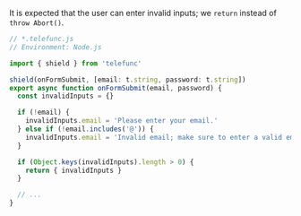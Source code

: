 It is expected that the user can enter invalid inputs; we `return` instead of `throw Abort()`.

```js
// *.telefunc.js
// Environment: Node.js

import { shield } from 'telefunc'

shield(onFormSubmit, [email: t.string, password: t.string])
export async function onFormSubmit(email, password) {
  const invalidInputs = {}

  if (!email) {
    invalidInputs.email = 'Please enter your email.'
  } else if (!email.includes('@')) {
    invalidInputs.email = 'Invalid email; make sure to enter a valid email.'
  }

  if (Object.keys(invalidInputs).length > 0) {
    return { invalidInputs }
  }

  // ...
}
```
